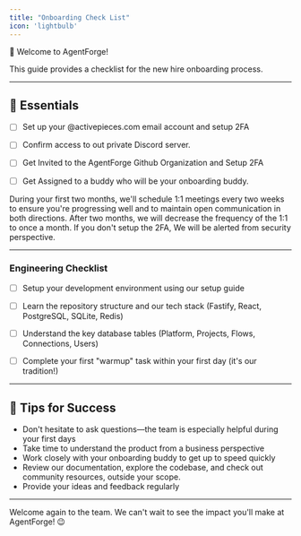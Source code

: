 ```yaml
---
title: "Onboarding Check List"
icon: 'lightbulb'
---
```


🎉 Welcome to AgentForge!

This guide provides a checklist for the new hire onboarding process.

---

## 📧 Essentials

- [ ] Set up your @activepieces.com email account and setup 2FA
- [ ] Confirm access to out private Discord server.
- [ ] Get Invited to the AgentForge Github Organization and Setup 2FA
- [ ] Get Assigned to a buddy who will be your onboarding buddy.


<Tip>
During your first two months, we'll schedule 1:1 meetings every two weeks to ensure you're progressing well and to maintain open communication in both directions.
After two months, we will decrease the frequency of the 1:1 to once a month.
</Tip>


<Tip>
If you don't setup the 2FA, We will be alerted from security perspective.
</Tip>

---


### Engineering Checklist

- [ ] Setup your development environment using our setup guide
- [ ] Learn the repository structure and our tech stack (Fastify, React, PostgreSQL, SQLite, Redis)
- [ ] Understand the key database tables (Platform, Projects, Flows, Connections, Users)
- [ ] Complete your first "warmup" task within your first day (it's our tradition!)


---
## 🌟 Tips for Success

- Don't hesitate to ask questions—the team is especially helpful during your first days
- Take time to understand the product from a business perspective
- Work closely with your onboarding buddy to get up to speed quickly
- Review our documentation, explore the codebase, and check out community resources, outside your scope.
- Provide your ideas and feedback regularly

---

Welcome again to the team. We can't wait to see the impact you'll make at AgentForge! 😉
